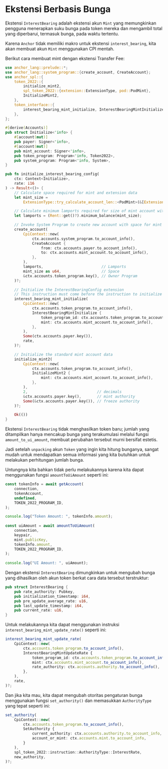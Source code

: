 
# Ekstensi Berbasis Bunga

Ekstensi `InterestBearing` adalah ekstensi akun `Mint` yang memungkinkan pengguna menerapkan suku bunga pada token mereka dan mengambil total yang diperbarui, termasuk bunga, pada waktu tertentu.

<ArticleSection name="Initializing the Mint Account" id="initializing-the-mint-account" level="h2" />

Karena `Anchor` tidak memiliki makro untuk ekstensi `interest_bearing`, kita akan membuat akun `Mint` menggunakan CPI mentah.

Berikut cara membuat mint dengan ekstensi Transfer Fee:

```rust
use anchor_lang::prelude::*;
use anchor_lang::system_program::{create_account, CreateAccount};
use anchor_spl::{
    token_2022::{
        initialize_mint2,
        spl_token_2022::{extension::ExtensionType, pod::PodMint},
        InitializeMint2,
    },
    token_interface::{
        interest_bearing_mint_initialize, InterestBearingMintInitialize, Mint, Token2022,
    },
};

#[derive(Accounts)]
pub struct Initialize<'info> {
    #[account(mut)]
    pub payer: Signer<'info>,
    #[account(mut)]
    pub mint_account: Signer<'info>,
    pub token_program: Program<'info, Token2022>,
    pub system_program: Program<'info, System>,
}

pub fn initialize_interest_bearing_config(
    ctx: Context<Initialize>,
    rate: i16
) -> Result<()> {
    // Calculate space required for mint and extension data
    let mint_size =
        ExtensionType::try_calculate_account_len::<PodMint>(&[ExtensionType::InterestBearingConfig])?;

    // Calculate minimum lamports required for size of mint account with extensions
    let lamports = (Rent::get()?).minimum_balance(mint_size);

    // Invoke System Program to create new account with space for mint and extension data
    create_account(
        CpiContext::new(
            ctx.accounts.system_program.to_account_info(),
            CreateAccount {
                from: ctx.accounts.payer.to_account_info(),
                to: ctx.accounts.mint_account.to_account_info(),
            },
        ),
        lamports,                          // Lamports
        mint_size as u64,                  // Space
        &ctx.accounts.token_program.key(), // Owner Program
    )?;

    // Initialize the InterestBearingConfig extension
    // This instruction must come before the instruction to initialize the mint data
    interest_bearing_mint_initialize(
        CpiContext::new(
            ctx.accounts.token_program.to_account_info(),
            InterestBearingMintInitialize {
                token_program_id: ctx.accounts.token_program.to_account_info(),
                mint: ctx.accounts.mint_account.to_account_info(),
            },
        ),
        Some(ctx.accounts.payer.key()),
        rate,
    )?;

    // Initialize the standard mint account data
    initialize_mint2(
        CpiContext::new(
            ctx.accounts.token_program.to_account_info(),
            InitializeMint2 {
                mint: ctx.accounts.mint_account.to_account_info(),
            },
        ),
        2,                               // decimals
        &ctx.accounts.payer.key(),       // mint authority
        Some(&ctx.accounts.payer.key()), // freeze authority
    )?;

    Ok(())
}
```

<ArticleSection name="Calculating the Interest" id="calculating-the-interest" level="h2" />

Ekstensi `InterestBearing` tidak menghasilkan token baru; jumlah yang ditampilkan hanya mencakup bunga yang terakumulasi melalui fungsi `amount_to_ui_amount`, membuat perubahan tersebut murni bersifat estetis.

Jadi setelah `unpacking` akun `Token` yang ingin kita hitung bunganya, sangat mudah untuk mendapatkan semua informasi yang kita butuhkan untuk melakukan perhitungan jumlah bunga.

Untungnya kita bahkan tidak perlu melakukannya karena kita dapat menggunakan fungsi `amountToUiAmount` seperti ini:

```ts
const tokenInfo = await getAccount(
    connection,
    tokenAccount,
    undefined,
    TOKEN_2022_PROGRAM_ID,
);

console.log("Token Amount: ", tokenInfo.amount);
    
const uiAmount = await amountToUiAmount(
    connection,
    keypair,
    mint.publicKey,
    tokenInfo.amount,
    TOKEN_2022_PROGRAM_ID,
);
    
console.log("UI Amount: ", uiAmount);
```

<ArticleSection name="Updating the Interest Bearing Extension" id="updating-the-interest-bearing-extension" level="h2" />

Dengan ekstensi `InterestBearing` dimungkinkan untuk mengubah bunga yang dihasilkan oleh akun token berkat cara data tersebut terstruktur:

```rust
pub struct InterestBearing {
    pub rate_authority: Pubkey,
    pub initialization_timestamp: i64,
    pub pre_update_average_rate: u16,
    pub last_update_timestamp: i64,
    pub current_rate: u16,
}
```

Untuk melakukannya kita dapat menggunakan instruksi `interest_bearing_mint_update_rate()` seperti ini:

```ts
interest_bearing_mint_update_rate(
    CpiContext::new(
        ctx.accounts.token_program.to_account_info(),
        InterestBearingMintUpdateRate {
            token_program_id: ctx.accounts.token_program.to_account_info(),
            mint: ctx.accounts.mint_account.to_account_info(),
            rate_authority: ctx.accounts.authority.to_account_info(),
        },
    ),
    rate,
)?;
```

Dan jika kita mau, kita dapat mengubah otoritas pengaturan bunga menggunakan fungsi `set_authority()` dan memasukkan `AuthorityType` yang tepat seperti ini:

```ts
set_authority(
    CpiContext::new(
        ctx.accounts.token_program.to_account_info(),
        SetAuthority {
            current_authority: ctx.accounts.authority.to_account_info,
            account_or_mint: ctx.accounts.mint.to_account_info,
        }
    ),
    spl_token_2022::instruction::AuthorityType::InterestRate,
    new_authority,
)?;
```
